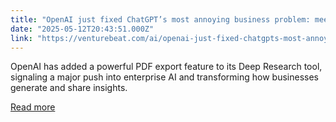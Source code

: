 ```yaml
---
title: "OpenAI just fixed ChatGPT’s most annoying business problem: meet the PDF export that changes everything"
date: "2025-05-12T20:43:51.000Z"
link: "https://venturebeat.com/ai/openai-just-fixed-chatgpts-most-annoying-business-problem-meet-the-pdf-export-that-changes-everything/"
---
```


OpenAI has added a powerful PDF export feature to its Deep Research tool, signaling a major push into enterprise AI and transforming how businesses generate and share insights.

[Read more](https://venturebeat.com/ai/openai-just-fixed-chatgpts-most-annoying-business-problem-meet-the-pdf-export-that-changes-everything/)
